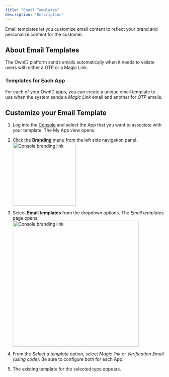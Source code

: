 ```yaml
---
title: "Email Templates"
description: "Description"
---
```


Email templates let you customize email content to reflect your brand and personalize content for the customer.

## About Email Templates

The OwnID platform sends emails automatically when it needs to valiate users with either a <Tooltip tip="one-time passcode">OTP</Tooltip>
or a Magic Link.

### Templates for Each App
For each of your OwnID apps, you can create a unique email template to use when the system sends a _Magic Link_ email and another for _OTP_ emails. 

## Customize your Email Template

1. Log into the [Console](https://console.ownid.com/home) and select the App that you want to associate with your template. The My App view opens.

1. Click the **Branding** menu from the left side navigation panel.
<img src="/images/oi-console-branding.png" width="200"  alt="Console branding link"></img>


1. Select **Email templates** from the dropdown options. The _Email templates_ page opens. <img src="/images/oi-et-preview_ml.png" width="400"  alt="Console branding link"></img>

1. From the _Select a template_ option, select _Magic link_ or _Verification Email (using code)_. Be sure to configure both for each App.

1. The existing template for the selected type appears.




 

